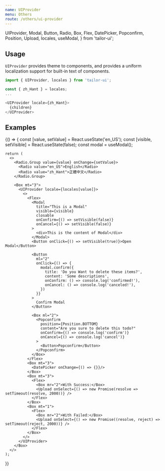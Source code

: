 ```yaml
---
name: UIProvider
menu: Others
route: /others/ui-provider
---
```



  UIProvider,
  Modal,
  Button,
  Radio,
  Box,
  Flex,
  DatePicker,
  Popconfirm,
  Position,
  Upload,
  locales,
  useModal,
} from 'tailor-ui';

## Usage

`UIProvider` provides theme to components, and provides a uniform localization support for built-in text of components.

```js
import { UIProvider, locales } from 'tailor-ui';

const { zh_Hant } = locales;
...

<UIProvider locale={zh_Hant}>
  {children}
</UIProvider>
```

## Examples

<Playground>
  {() => {
    const [value, setValue] = React.useState('en_US');
    const [visible, setVisible] = React.useState(false);
    const modal = useModal();

    return (
      <>
        <Radio.Group value={value} onChange={setValue}>
          <Radio value="en_US">English</Radio>
          <Radio value="zh_Hant">正體中文</Radio>
        </Radio.Group>

        <Box mt="3">
          <UIProvider locale={locales[value]}>
            <>
              <Flex>
                <Modal
                  title="This is a Modal"
                  visible={visible}
                  closable
                  onConfirm={() => setVisible(false)}
                  onCancel={() => setVisible(false)}
                >
                  <div>This is the content of Modal</div>
                </Modal>
                <Button onClick={() => setVisible(true)}>Open Modal</Button>

                <Button
                  ml="2"
                  onClick={() => {
                    modal.confirm({
                      title: 'Do you Want to delete these items?',
                      content: 'Some descriptions',
                      onConfirm: () => console.log('confirmed!'),
                      onCancel: () => console.log('canceled!'),
                    })
                  }}
                >
                  Confirm Modal
                </Button>

                <Box ml="2">
                  <Popconfirm
                    position={Position.BOTTOM}
                    content="Are you sure to delete this todo?"
                    onConfirm={() => console.log('confirm')}
                    onCancel={() => console.log('cancel')}
                  >
                    <Button>Popconfirm</Button>
                  </Popconfirm>
                </Box>
              </Flex>
              <Box mt="3">
                <DatePicker onChange={() => {}}/>
              </Box>
              <Box mt="3">
                <Flex>
                  <Box mr="2">With Success:</Box>
                  <Upload onSelect={() => new Promise(resolve => setTimeout(resolve, 2000))} />
                </Flex>
              </Box>
              <Box mt="1">
                <Flex>
                  <Box mr="2">With Failed:</Box>
                  <Upload onSelect={() => new Promise((resolve, reject) => setTimeout(reject, 2000))} />
                </Flex>
              </Box>
            </>
          </UIProvider>
        </Box>
      </>
    );

}}

</Playground>
